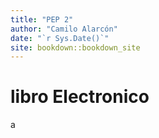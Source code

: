```yaml
--- 
title: "PEP 2"
author: "Camilo Alarcón"
date: "`r Sys.Date()`"
site: bookdown::bookdown_site
---
```


# libro Electronico
a
